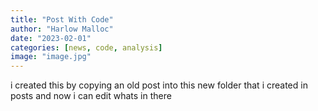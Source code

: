 ```yaml
---
title: "Post With Code"
author: "Harlow Malloc"
date: "2023-02-01"
categories: [news, code, analysis]
image: "image.jpg"
---
```


i created this by copying an old post into this new folder that i created in posts and now i can edit whats in there
